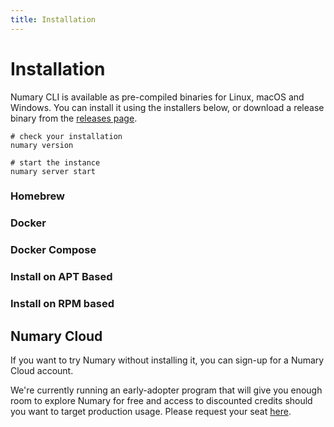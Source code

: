 ```yaml
---
title: Installation
---
```




# Installation

Numary CLI is available as pre-compiled binaries for Linux, macOS and Windows. You can install it using the installers below, or download a release binary from the [releases page](https://github.com/numary/ledger/releases).
```shell
# check your installation
numary version

# start the instance
numary server start
```

### Homebrew
<HomebrewInstall />

### Docker
<DockerInstall />

### Docker Compose
<DockerComposeInstall />

### Install on APT Based
<APTInstall />

### Install on RPM based
<RPMInstall />

## Numary Cloud
If you want to try Numary without installing it, you can sign-up for a Numary Cloud account.

We're currently running an early-adopter program that will give you enough room to explore Numary for free and access to discounted credits should you want to target production usage. Please request your seat [here](https://airtable.com/shrFJDsRCJDxvrpD0).
